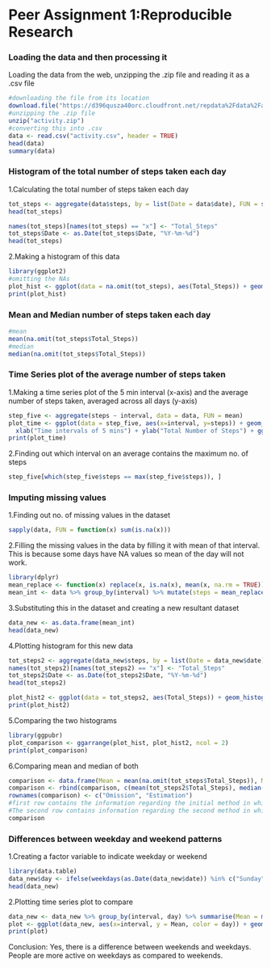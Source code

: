 Peer Assignment 1:Reproducible Research
=======================================================

### Loading the data and then processing it  
Loading the data from the web, unzipping the .zip file and reading it as a .csv file  
``` r
#downloading the file from its location
download.file("https://d396qusza40orc.cloudfront.net/repdata%2Fdata%2Factivity.zip", destfile = "activity.zip", mode="wb")
#unzipping the .zip file
unzip("activity.zip")
#converting this into .csv
data <- read.csv("activity.csv", header = TRUE)
head(data)
summary(data)
```

### Histogram of the total number of steps taken each day
1.Calculating the total number of steps taken each day    
```r
tot_steps <- aggregate(data$steps, by = list(Date = data$date), FUN = sum)
head(tot_steps)

names(tot_steps)[names(tot_steps) == "x"] <- "Total_Steps"
tot_steps$Date <- as.Date(tot_steps$Date, "%Y-%m-%d")
head(tot_steps)
```
  
2.Making a histogram of this data  
```r
library(ggplot2)
#omitting the NAs
plot_hist <- ggplot(data = na.omit(tot_steps), aes(Total_Steps)) + geom_histogram(binwidth = 500, colour = "white", fill = "red") + xlab("Total Number of Steps Taken Each Day") + ylab("Count of Steps") + ggtitle("Histogram of the Total Number of Steps Taken Each Day")
print(plot_hist)
```
  
  
### Mean and Median number of steps taken each day  
```r
#mean
mean(na.omit(tot_steps$Total_Steps))
#median
median(na.omit(tot_steps$Total_Steps))
```
  
### Time Series plot of the average number of steps taken  
1.Making a time series plot of the 5 min interval (x-axis) and the average number of steps taken, averaged across all days (y-axis)  
```r
step_five <- aggregate(steps ~ interval, data = data, FUN = mean)
plot_time <- ggplot(data = step_five, aes(x=interval, y=steps)) + geom_line() +
  xlab("Time intervals of 5 mins") + ylab("Total Number of Steps") + ggtitle("Average Number of Steps Taken of the 5-min Interval")
print(plot_time)
```
  
2.Finding out which interval on an average contains the maximum no. of steps  
```r
step_five[which(step_five$steps == max(step_five$steps)), ]
```
  
### Imputing missing values  
1.Finding out no. of missing values in the dataset  
```r
sapply(data, FUN = function(x) sum(is.na(x)))
```
2.Filling the missing values in the data by filling it with mean of that interval. This is because some days have NA values so mean of the day will not work. 
```r
library(dplyr)
mean_replace <- function(x) replace(x, is.na(x), mean(x, na.rm = TRUE))
mean_int <- data %>% group_by(interval) %>% mutate(steps = mean_replace(steps))
```
   
3.Substituting this in the dataset and creating a new resultant dataset  
```r
data_new <- as.data.frame(mean_int)
head(data_new)
```

4.Plotting histogram for this new data  
```r
tot_steps2 <- aggregate(data_new$steps, by = list(Date = data_new$date), FUN = sum)
names(tot_steps2)[names(tot_steps2) == "x"] <- "Total_Steps"
tot_steps2$Date <- as.Date(tot_steps2$Date, "%Y-%m-%d")
head(tot_steps2)

plot_hist2 <- ggplot(data = tot_steps2, aes(Total_Steps)) + geom_histogram(binwidth = 500, colour = "white", fill = "blue") + xlab("Total Number of Steps Taken Each Day") + ylab("Count of Steps") + ggtitle("Histogram of the Total Number of Steps Taken Each Day")
print(plot_hist2)
```
  
5.Comparing the two histograms  
```r
library(ggpubr)
plot_comparison <- ggarrange(plot_hist, plot_hist2, ncol = 2)
print(plot_comparison)
```
  
6.Comparing mean and median of both  
```r
comparison <- data.frame(Mean = mean(na.omit(tot_steps$Total_Steps)), Median = median(na.omit(tot_steps$Total_Steps)))
comparison <- rbind(comparison, c(mean(tot_steps2$Total_Steps), median(tot_steps2$Total_Steps)))
rownames(comparison) <- c("Omission", "Estimation")
#first row contains the information regarding the initial method in which we were omitting NAs
#The second row contains information regarding the second method in which we took mean of interval as a substitute for missing values
comparison
```
   
### Differences between weekday and weekend patterns  
1.Creating a factor variable to indicate weekday or weekend  
```r
library(data.table)
data_new$day <- ifelse(weekdays(as.Date(data_new$date)) %in% c("Sunday", "Saturday"), "Weekend", "Weekday")
head(data_new)
```

2.Plotting time series plot to compare  
```r
data_new <- data_new %>% group_by(interval, day) %>% summarise(Mean = mean(steps))
plot <- ggplot(data_new, aes(x=interval, y = Mean, color = day)) + geom_line() + facet_grid(day~.) + xlab("Time Interval") + ylab("Mean of Steps") + ggtitle("Comparison of the Average Steps between Weekends and Weekdays")
print(plot)
```
  
Conclusion: Yes, there is a difference between weekends and weekdays. People are more active on weekdays as compared to weekends.